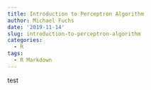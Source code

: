 ```yaml
---
title: Introduction to Perceptron Algorithm
author: Michael Fuchs
date: '2019-11-14'
slug: introduction-to-perceptron-algorithm
categories:
  - R
tags:
  - R Markdown
---
```






test